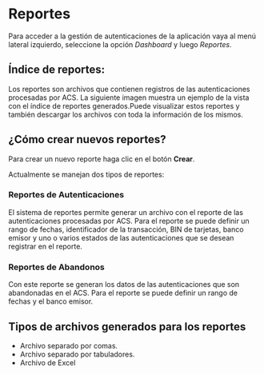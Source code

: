 <MissingTranslationBanner />

# Reportes

Para acceder a la gestión de autenticaciones de la aplicación vaya al menú lateral izquierdo, seleccione la opción *Dashboard* y luego *Reportes*.

## Índice de reportes:

Los reportes son archivos que contienen registros de las autenticaciones procesadas por ACS. La siguiente imagen muestra un ejemplo de la vista con el índice de reportes generados.Puede visualizar estos reportes y también descargar los archivos con toda la información de los mismos.

## ¿Cómo crear nuevos reportes?

Para crear un nuevo reporte haga clic en el botón **Crear**. 

Actualmente se manejan dos tipos de reportes:

### Reportes de Autenticaciones

El sistema de reportes permite generar un archivo con el reporte de las autenticaciones procesadas por ACS. Para el reporte se puede definir un rango de fechas, identificador de la transacción, BIN de tarjetas, banco emisor y uno o varios estados de las autenticaciones que se desean registrar en el reporte.

### Reportes de Abandonos 

Con este reporte se generan los datos de las autenticaciones que son abandonadas en el ACS. Para el reporte se puede definir un rango de fechas y el banco emisor.


## Tipos de archivos generados para los reportes
- Archivo separado por comas.
- Archivo separado por tabuladores.
- Archivo de Excel
